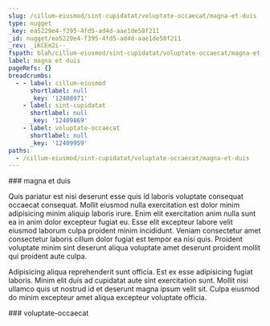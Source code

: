 ```yaml
---
slug: /cillum-eiusmod/sint-cupidatat/voluptate-occaecat/magna-et-duis
type: nugget
_key: ea5229e4-f395-4fd5-ad4d-aae1de58f211
_id: nugget/ea5229e4-f395-4fd5-ad4d-aae1de58f211
_rev: _iKCEm2i--_
fspath: blah/cillum-eiusmod/sint-cupidatat/voluptate-occaecat/magna-et-duis.md
label: magna et duis
pageRefs: {}
breadcrumbs:
  - - label: cillum-eiusmod
      shortlabel: null
      _key: '12408971'
    - label: sint-cupidatat
      shortlabel: null
      _key: '12409869'
    - label: voluptate-occaecat
      shortlabel: null
      _key: '12409959'
paths:
  - /cillum-eiusmod/sint-cupidatat/voluptate-occaecat/magna-et-duis
---
```


<NuggetArea>
<Nugget slug="/cillum-eiusmod/sint-cupidatat/voluptate-occaecat/magna-et-duis" type="nugget" _key="ea5229e4-f395-4fd5-ad4d-aae1de58f211" _id="nugget/ea5229e4-f395-4fd5-ad4d-aae1de58f211" _rev="_iKCEm2i--_" fspath="blah/cillum-eiusmod/sint-cupidatat/voluptate-occaecat/magna-et-duis.md" label="magna et duis" paths="/cillum-eiusmod/sint-cupidatat/voluptate-occaecat/magna-et-duis">
<NuggetBody>
### magna et duis

Quis pariatur est nisi deserunt esse quis id laboris voluptate consequat occaecat consequat. Mollit eiusmod nulla exercitation est dolor minim adipisicing minim aliquip laboris irure. Enim elit exercitation anim nulla sunt ea in anim dolor excepteur fugiat eu. Esse elit excepteur labore velit eiusmod laborum culpa proident minim incididunt. Veniam consectetur amet consectetur laboris cillum dolor fugiat est tempor ea nisi quis. Proident voluptate minim sint deserunt aliqua voluptate amet deserunt proident mollit qui proident aute culpa.

Adipisicing aliqua reprehenderit sunt officia. Est ex esse adipisicing fugiat laboris. Minim elit duis ad cupidatat aute sint exercitation sunt. Mollit nisi ullamco quis ut nostrud id et deserunt magna ipsum velit sit. Culpa eiusmod do minim excepteur amet aliqua excepteur voluptate officia.

</NuggetBody>
<Breadcrumbs>
<Crumbs>
<Crumb _key="12408971" label="cillum-eiusmod" /><Crumb _key="12409869" label="sint-cupidatat" /><Crumb _key="12409959" label="voluptate-occaecat" />
</Crumbs>
</Breadcrumbs>
</Nugget>

<NuggetsInbound>
</NuggetsInbound>
<NuggetsOutbound>
</NuggetsOutbound>
</NuggetArea>
<PassagesInbound>
<Passage direction="inbound" type="passage" _key="12409959" _id="passage/12409959" _rev="_iKCEm2i---" label="voluptate-occaecat" passage="voluptate-occaecat" fspath="blah/cillum-eiusmod/sint-cupidatat/voluptate-occaecat" paths="/cillum-eiusmod/sint-cupidatat/voluptate-occaecat" slug="/cillum-eiusmod/sint-cupidatat/voluptate-occaecat">
<NuggetBody>
### voluptate-occaecat

</NuggetBody>
<Breadcrumbs>
<Crumbs>
<Crumb _key="12408971" label="cillum-eiusmod" /><Crumb _key="12409869" label="sint-cupidatat" />
</Crumbs>
</Breadcrumbs>
</Passage>

</PassagesInbound>
<PassagesOutbound>
</PassagesOutbound>